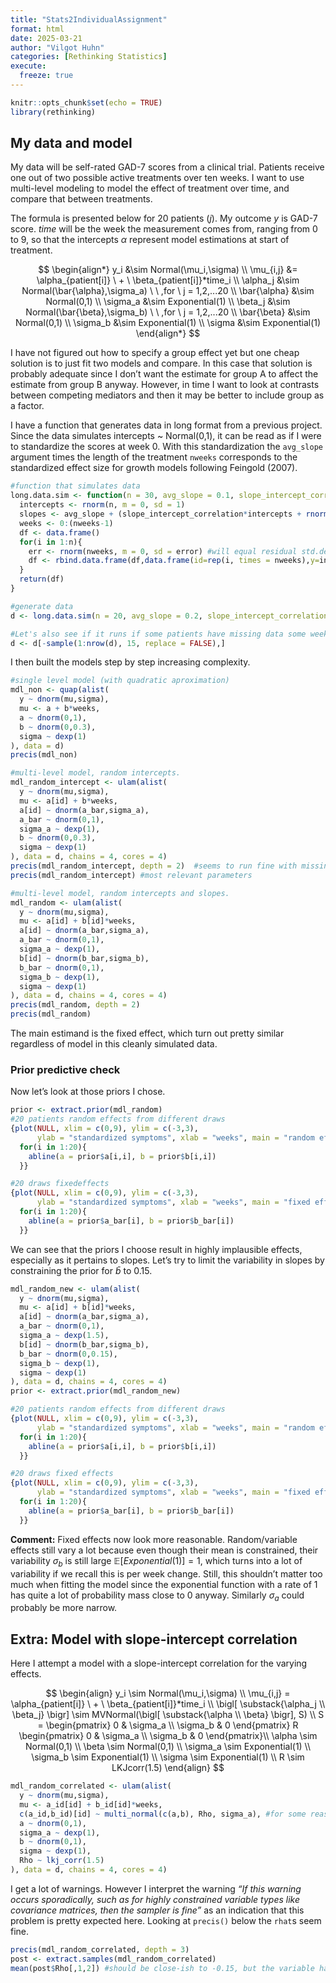```yaml
---
title: "Stats2IndividualAssignment"
format: html
date: 2025-03-21
author: "Vilgot Huhn"
categories: [Rethinking Statistics]
execute:
  freeze: true
---
```


```r
knitr::opts_chunk$set(echo = TRUE)
library(rethinking)
```

## My data and model

My data will be self-rated GAD-7 scores from a clinical trial. Patients receive one out of two possible active treatments over ten weeks. I want to use multi-level modeling to model the effect of treatment over time, and compare that between treatments.

The formula is presented below for 20 patients ($j$). My outcome $y$ is GAD-7 score. $time$ will be the week the measurement comes from, ranging from 0 to 9, so that the intercepts $\alpha$ represent model estimations at start of treatment.

$$
\begin{align*}
y_i &\sim Normal(\mu_i,\sigma) \\
\mu_{i,j} &= \alpha_{patient[i]} \ + \ \beta_{patient[i]}*time_i \\
\alpha_j &\sim Normal(\bar{\alpha},\sigma_a) \ \ ,for \ j = 1,2,...20 \\
\bar{\alpha} &\sim Normal(0,1) \\
\sigma_a &\sim Exponential(1) \\
\beta_j &\sim Normal(\bar{\beta},\sigma_b) \ \ ,for \ j = 1,2,...20 \\
\bar{\beta} &\sim Normal(0,1) \\
\sigma_b &\sim Exponential(1) \\
\sigma &\sim Exponential(1)
\end{align*}
$$

I have not figured out how to specify a group effect yet but one cheap solution is to just fit two models and compare. In this case that solution is probably adequate since I don't want the estimate for group A to affect the estimate from group B anyway. However, in time I want to look at contrasts between competing mediators and then it may be better to include group as a factor.

I have a function that generates data in long format from a previous project. Since the data simulates intercepts \~ Normal(0,1), it can be read as if I were to standardize the scores at week 0. With this standardization the `avg_slope` argument times the length of the treatment `nweeks` corresponds to the standardized effect size for growth models following Feingold (2007).

```r
#function that simulates data
long.data.sim <- function(n = 30, avg_slope = 0.1, slope_intercept_correlation = -0.15, slope_sigma = 0.1, nweeks = 10, error = 0.3){
  intercepts <- rnorm(n, m = 0, sd = 1)
  slopes <- avg_slope + (slope_intercept_correlation*intercepts + rnorm(n,m=0,sd=sqrt(1-slope_intercept_correlation^2)) )*slope_sigma
  weeks <- 0:(nweeks-1)
  df <- data.frame()
  for(i in 1:n){
    err <- rnorm(nweeks, m = 0, sd = error) #will equal residual std.dev. = sigma(mdl)
    df <- rbind.data.frame(df,data.frame(id=rep(i, times = nweeks),y=intercepts[i]+slopes[i]*weeks+err,weeks))
  }
  return(df)
}

#generate data
d <- long.data.sim(n = 20, avg_slope = 0.2, slope_intercept_correlation = -0.15, slope_sigma = 0.1, nweeks = 10, error = 0.3)

#Let's also see if it runs if some patients have missing data some weeks (it will)
d <- d[-sample(1:nrow(d), 15, replace = FALSE),]
```

I then built the models step by step increasing complexity.

```r
#single level model (with quadratic aproximation)
mdl_non <- quap(alist(
  y ~ dnorm(mu,sigma),
  mu <- a + b*weeks,
  a ~ dnorm(0,1),
  b ~ dnorm(0,0.3),
  sigma ~ dexp(1)
), data = d)
precis(mdl_non)

#multi-level model, random intercepts.
mdl_random_intercept <- ulam(alist(
  y ~ dnorm(mu,sigma),
  mu <- a[id] + b*weeks,
  a[id] ~ dnorm(a_bar,sigma_a),
  a_bar ~ dnorm(0,1),
  sigma_a ~ dexp(1),
  b ~ dnorm(0,0.3),
  sigma ~ dexp(1)
), data = d, chains = 4, cores = 4)
precis(mdl_random_intercept, depth = 2)  #seems to run fine with missing rows.
precis(mdl_random_intercept) #most relevant parameters

#multi-level model, random intercepts and slopes.
mdl_random <- ulam(alist(
  y ~ dnorm(mu,sigma),
  mu <- a[id] + b[id]*weeks,
  a[id] ~ dnorm(a_bar,sigma_a),
  a_bar ~ dnorm(0,1),
  sigma_a ~ dexp(1),
  b[id] ~ dnorm(b_bar,sigma_b),
  b_bar ~ dnorm(0,1),
  sigma_b ~ dexp(1),
  sigma ~ dexp(1)
), data = d, chains = 4, cores = 4)
precis(mdl_random, depth = 2)
precis(mdl_random)
```

The main estimand is the fixed effect, which turn out pretty similar regardless of model in this cleanly simulated data.

### Prior predictive check

Now let's look at those priors I chose.

```r
prior <- extract.prior(mdl_random)
#20 patients random effects from different draws
{plot(NULL, xlim = c(0,9), ylim = c(-3,3),
      ylab = "standardized symptoms", xlab = "weeks", main = "random effects")
  for(i in 1:20){
    abline(a = prior$a[i,i], b = prior$b[i,i])
  }}

#20 draws fixedeffects
{plot(NULL, xlim = c(0,9), ylim = c(-3,3),
      ylab = "standardized symptoms", xlab = "weeks", main = "fixed effects")
  for(i in 1:20){
    abline(a = prior$a_bar[i], b = prior$b_bar[i])
  }}
```
We can see that the priors I choose result in highly implausible effects, especially as it pertains to slopes. Let's try to limit the variability in slopes by constraining the prior for $\bar{b}$ to 0.15.

```r
mdl_random_new <- ulam(alist(
  y ~ dnorm(mu,sigma),
  mu <- a[id] + b[id]*weeks,
  a[id] ~ dnorm(a_bar,sigma_a),
  a_bar ~ dnorm(0,1),
  sigma_a ~ dexp(1.5),
  b[id] ~ dnorm(b_bar,sigma_b),
  b_bar ~ dnorm(0,0.15),
  sigma_b ~ dexp(1),
  sigma ~ dexp(1)
), data = d, chains = 4, cores = 4)
prior <- extract.prior(mdl_random_new)

#20 patients random effects from different draws
{plot(NULL, xlim = c(0,9), ylim = c(-3,3),
      ylab = "standardized symptoms", xlab = "weeks", main = "random effects")
  for(i in 1:20){
    abline(a = prior$a[i,i], b = prior$b[i,i])
  }}

#20 draws fixed effects
{plot(NULL, xlim = c(0,9), ylim = c(-3,3),
      ylab = "standardized symptoms", xlab = "weeks", main = "fixed effects")
  for(i in 1:20){
    abline(a = prior$a_bar[i], b = prior$b_bar[i])
  }}

```

**Comment:** Fixed effects now look more reasonable. Random/variable effects still vary a lot because even though their mean is constrained, their variability $\sigma_b$ is still large $\mathbb{E}[Exponential(1)] = 1$, which turns into a lot of variability if we recall this is per week change. Still, this shouldn't matter too much when fitting the model since the exponential function with a rate of 1 has quite a lot of probability mass close to 0 anyway. Similarly $\sigma_a$ could probably be more narrow.


## Extra: Model with slope-intercept correlation

Here I attempt a model with a slope-intercept correlation for the varying effects.

$$
\begin{align}
y_i \sim Normal(\mu_i,\sigma) \\
\mu_{i,j} = \alpha_{patient[i]} \ + \ \beta_{patient[i]}*time_i \\
\bigl[ \substack{\alpha_j \\ \beta_j} \bigr] \sim MVNormal(\bigl[ \substack{\alpha \\ \beta} \bigr], S) \\
S = \begin{pmatrix} 0 & \sigma_a \\ \sigma_b & 0 \end{pmatrix} R \begin{pmatrix} 0 & \sigma_a \\ \sigma_b & 0 \end{pmatrix}\\
\alpha \sim Normal(0,1) \\
\beta \sim Normal(0,1) \\
\sigma_a \sim Exponential(1) \\
\sigma_b \sim Exponential(1) \\
\sigma \sim Exponential(1) \\
R \sim LKJcorr(1.5)
\end{align}
$$
```r
mdl_random_correlated <- ulam(alist(
  y ~ dnorm(mu,sigma),
  mu <- a_id[id] + b_id[id]*weeks,
  c(a_id,b_id)[id] ~ multi_normal(c(a,b), Rho, sigma_a), #for some reason I can only specify one sigma here. c(sigma_a, sigma_b) does not work... It treats sigma_a as a repeated vector. Annoying since the priors for sigma_a and sigma_b have quite different implications.
  a ~ dnorm(0,1),
  sigma_a ~ dexp(1),
  b ~ dnorm(0,1),
  sigma ~ dexp(1),
  Rho ~ lkj_corr(1.5)
), data = d, chains = 4, cores = 4)
```
I get a lot of warnings. However I interpret the warning *"If this warning occurs sporadically, such as for highly constrained variable types like covariance matrices, then the sampler is fine"* as an indication that this problem is pretty expected here. Looking at `precis()` below the `rhat`s seem fine.

```r
precis(mdl_random_correlated, depth = 3) 
post <- extract.samples(mdl_random_correlated)
mean(post$Rho[,1,2]) #should be close-ish to -0.15, but the variable has a lot of simulation variance in smaller samples.
```


